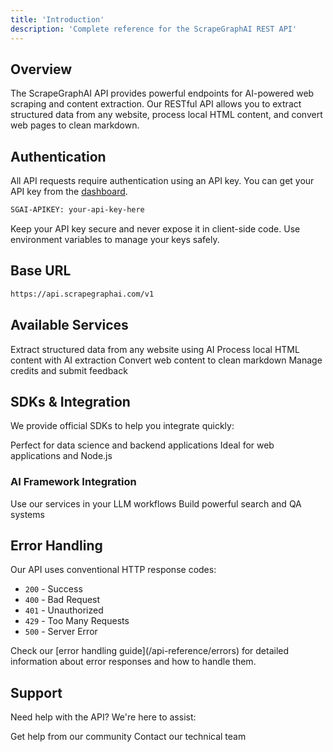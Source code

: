 ```yaml
---
title: 'Introduction'
description: 'Complete reference for the ScrapeGraphAI REST API'
---
```


## Overview

The ScrapeGraphAI API provides powerful endpoints for AI-powered web scraping and content extraction. Our RESTful API allows you to extract structured data from any website, process local HTML content, and convert web pages to clean markdown.

## Authentication

All API requests require authentication using an API key. You can get your API key from the [dashboard](https://dashboard.scrapegraphai.com).

```bash
SGAI-APIKEY: your-api-key-here
```

<Note>
Keep your API key secure and never expose it in client-side code. Use environment variables to manage your keys safely.
</Note>

## Base URL

```bash
https://api.scrapegraphai.com/v1
```

## Available Services

<CardGroup cols={2}>
  <Card title="SmartScraper" icon="robot" href="/api-reference/endpoint/smartscraper/start">
    Extract structured data from any website using AI
  </Card>
  <Card title="LocalScraper" icon="file-code" href="/api-reference/endpoint/localscraper/start">
    Process local HTML content with AI extraction
  </Card>
  <Card title="Markdownify" icon="markdown" href="/api-reference/endpoint/markdownify/start">
    Convert web content to clean markdown
  </Card>
  <Card title="User" icon="user" href="/api-reference/endpoint/user/get-credits">
    Manage credits and submit feedback
  </Card>
</CardGroup>

## SDKs & Integration

We provide official SDKs to help you integrate quickly:

<CardGroup cols={2}>
  <Card title="Python SDK" icon="python" href="/sdks/python">
    Perfect for data science and backend applications
  </Card>
  <Card title="JavaScript SDK" icon="js" href="/sdks/javascript">
    Ideal for web applications and Node.js
  </Card>
</CardGroup>

### AI Framework Integration

<CardGroup cols={2}>
  <Card title="LangChain" icon="link" href="/integrations/langchain">
    Use our services in your LLM workflows
  </Card>
  <Card title="LlamaIndex" icon="database" href="/integrations/llamaindex">
    Build powerful search and QA systems
  </Card>
</CardGroup>

## Error Handling

Our API uses conventional HTTP response codes:

- `200` - Success
- `400` - Bad Request
- `401` - Unauthorized
- `429` - Too Many Requests
- `500` - Server Error

<Note>
Check our [error handling guide](/api-reference/errors) for detailed information about error responses and how to handle them.
</Note>

## Support

Need help with the API? We're here to assist:

<CardGroup cols={2}>
  <Card title="Discord Community" icon="discord" href="https://discord.gg/uJN7TYcpNa">
    Get help from our community
  </Card>
  <Card title="Email Support" icon="envelope" href="mailto:support@scrapegraphai.com">
    Contact our technical team
  </Card>
</CardGroup>
